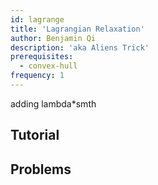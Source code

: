 ```yaml
---
id: lagrange
title: 'Lagrangian Relaxation'
author: Benjamin Qi
description: 'aka Aliens Trick'
prerequisites:
  - convex-hull
frequency: 1
---
```


adding lambda\*smth

<Problems problems="sample" />

## Tutorial

<Resources>
	<Resource
		source="Mamnoon Siam"
		title="Attack on Aliens"
		url="https://mamnoonsiam.github.io/posts/attack-on-aliens.html"
	 />
	<Resource
		source="Serbanology"
		title="The Trick from Aliens"
		url="https://web.archive.org/web/20210511092429/http://www.serbanology.com/"
	 />
</Resources>

## Problems

<Problems problems="probs" />
